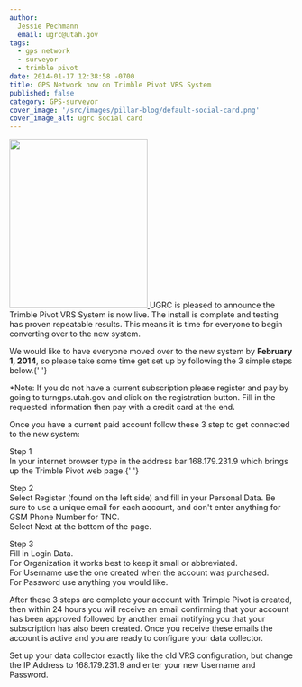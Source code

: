 ```yaml
---
author:
  Jessie Pechmann
  email: ugrc@utah.gov
tags:
  - gps network
  - surveyor
  - trimble pivot
date: 2014-01-17 12:38:58 -0700
title: GPS Network now on Trimble Pivot VRS System
published: false
category: GPS-surveyor
cover_image: '/src/images/pillar-blog/default-social-card.png'
cover_image_alt: ugrc social card
---
```



<p>
  <a href="/images/404.png">
    <img src="/images/404.png" alt="" title="TURNGPS_BG2014_web" width="245" height="300" class="inline-text-right" />
  </a>
  UGRC is pleased to announce the Trimble Pivot VRS System is now live. The install is complete and testing has proven repeatable
  results. This means it is time for everyone to begin converting over to the new system.
</p>
<p>
  We would like to have everyone moved over to the new system by <strong>February 1, 2014</strong>, so please take some
  time get set up by following the 3 simple steps below.{' '}
</p>
<p>
  *Note: If you do not have a current subscription please register and pay by going to turngps.utah.gov and click on the
  registration button. Fill in the requested information then pay with a credit card at the end.
</p>
<p>Once you have a current paid account follow these 3 step to get connected to the new system:</p>
<p>
  Step 1<br />
  In your internet browser type in the address bar 168.179.231.9 which brings up the Trimble Pivot web page.{' '}
</p>
<p>
  Step 2<br />
  Select Register (found on the left side) and fill in your Personal Data. Be sure to use a unique email for each account,
  and don't enter anything for GSM Phone Number for TNC.
  <br />
  Select Next at the bottom of the page.
</p>
<p>
  Step 3<br />
  Fill in Login Data.
  <br />
  For Organization it works best to keep it small or abbreviated.
  <br />
  For Username use the one created when the account was purchased.
  <br />
  For Password use anything you would like.
</p>
<p>
  After these 3 steps are complete your account with Trimple Pivot is created, then within 24 hours you will receive an
  email confirming that your account has been approved followed by another email notifying you that your subscription
  has also been created. Once you receive these emails the account is active and you are ready to configure your data
  collector.
</p>
<p>
  Set up your data collector exactly like the old VRS configuration, but change the IP Address to 168.179.231.9 and
  enter your new Username and Password.
</p>

<Contacts subject={frontmatter.title} contactKey="turn" />
